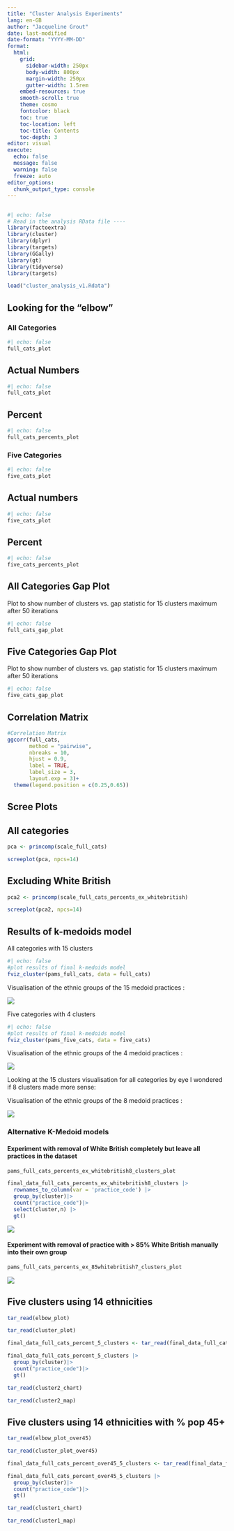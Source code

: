 ```yaml
---
title: "Cluster Analysis Experiments"
lang: en-GB
author: "Jacqueline Grout"
date: last-modified
date-format: "YYYY-MM-DD"
format:
  html:
    grid:
      sidebar-width: 250px
      body-width: 800px
      margin-width: 250px
      gutter-width: 1.5rem
    embed-resources: true
    smooth-scroll: true
    theme: cosmo
    fontcolor: black
    toc: true
    toc-location: left
    toc-title: Contents
    toc-depth: 3
editor: visual
execute:
  echo: false
  message: false
  warning: false
  freeze: auto
editor_options: 
  chunk_output_type: console
---
```


## 

```r
#| echo: false
# Read in the analysis RData file ----
library(factoextra)
library(cluster)
library(dplyr)
library(targets)
library(GGally)
library(gt)
library(tidyverse)
library(targets)

load("cluster_analysis_v1.Rdata")
```

## Looking for the "elbow"

### All Categories

```r
#| echo: false
full_cats_plot
```

::: panel-tabset
## Actual Numbers

```r
#| echo: false
full_cats_plot
```

## Percent

```r
#| echo: false
full_cats_percents_plot
```
:::

### Five Categories

```r
#| echo: false
five_cats_plot
```

::: panel-tabset
## Actual numbers

```r
#| echo: false
five_cats_plot
```

## Percent

```r
#| echo: false
five_cats_percents_plot
```
:::

## All Categories Gap Plot

Plot to show number of clusters vs. gap statistic for 15 clusters maximum after 50 iterations

```r
#| echo: false
full_cats_gap_plot
```

## Five Categories Gap Plot

Plot to show number of clusters vs. gap statistic for 15 clusters maximum after 50 iterations

```r
#| echo: false
five_cats_gap_plot
```

## Correlation Matrix

```r
#Correlation Matrix
ggcorr(full_cats,
       method = "pairwise",
       nbreaks = 10,
       hjust = 0.9,
       label = TRUE,
       label_size = 3,
       layout.exp = 3)+
  theme(legend.position = c(0.25,0.65))
```

## Scree Plots

::: panel-tabset
## All categories

```r
pca <- princomp(scale_full_cats)

screeplot(pca, npcs=14)
```

## Excluding White British

```r
pca2 <- princomp(scale_full_cats_percents_ex_whitebritish)

screeplot(pca2, npcs=14)
```
:::

## Results of k-medoids model

All categories with 15 clusters

```r
#| echo: false
#plot results of final k-medoids model
fviz_cluster(pams_full_cats, data = full_cats)

```

Visualisation of the ethnic groups of the 15 medoid practices :

![](secret/Picture2.png){fig-align="center"}

Five categories with 4 clusters

```r
#| echo: false
#plot results of final k-medoids model
fviz_cluster(pams_five_cats, data = five_cats)
```

Visualisation of the ethnic groups of the 4 medoid practices :

![](secret/Picture1.png){fig-align="center"}

Looking at the 15 clusters visualisation for all categories by eye I wondered if 8 clusters made more sense:

Visualisation of the ethnic groups of the 8 medoid practices :

![](secret/Picture3.png){fig-align="center"}

### Alternative K-Medoid models

#### Experiment with removal of White British completely but leave all practices in the dataset

```r
pams_full_cats_percents_ex_whitebritish8_clusters_plot
```

```r
final_data_full_cats_percents_ex_whitebritish8_clusters |>
  rownames_to_column(var = 'practice_code') |>
  group_by(cluster)|>
  count("practice_code")|>
  select(cluster,n) |>
  gt()
```

![](secret/Picture4.png){fig-align="center"}

#### Experiment with removal of practice with \> 85% White British manually into their own group

```r
pams_full_cats_percents_ex_85whitebritish7_clusters_plot
```

![](secret/Picture5.png){fig-align="center"}

## Five clusters using 14 ethnicities

```r
tar_read(elbow_plot)
```

```r
tar_read(cluster_plot)
```

```r

final_data_full_cats_percent_5_clusters <- tar_read(final_data_full_cats_percent_5_clusters) |> as_tibble()

final_data_full_cats_percent_5_clusters |>
  group_by(cluster)|>
  count("practice_code")|>
  gt()
```

```r
tar_read(cluster2_chart)
```

```r
tar_read(cluster2_map)
```

## Five clusters using 14 ethnicities with % pop 45+

```r
tar_read(elbow_plot_over45)
```

```r
tar_read(cluster_plot_over45)
```

```r
final_data_full_cats_percent_over45_5_clusters <- tar_read(final_data_full_cats_percent_over45_5_clusters) |> as_tibble()

final_data_full_cats_percent_over45_5_clusters |>
  group_by(cluster)|>
  count("practice_code")|>
  gt()
```

```r
tar_read(cluster1_chart)
```

```r
tar_read(cluster1_map)
```
